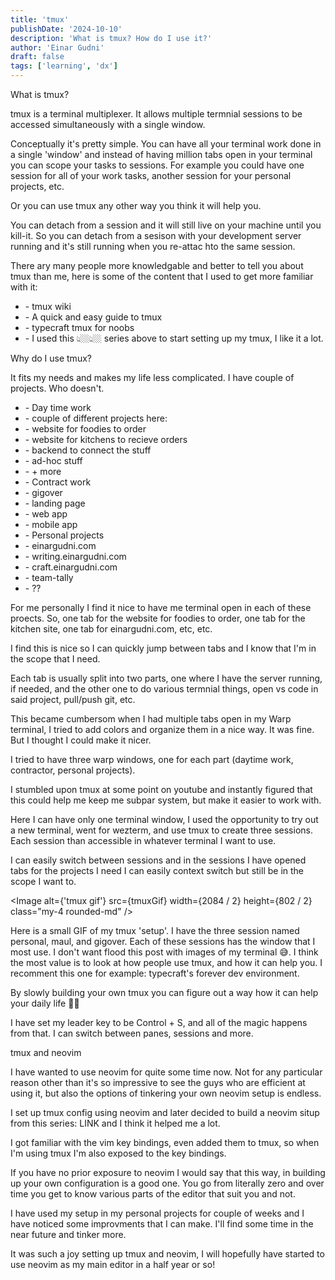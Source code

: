 ```yaml
---
title: 'tmux'
publishDate: '2024-10-10'
description: 'What is tmux? How do I use it?'
author: 'Einar Gudni'
draft: false
tags: ['learning', 'dx']
---
```


<Draft />

<SubHeading>
  What is tmux?
</SubHeading>

<p class="mt-2">
tmux is a terminal multiplexer. It allows multiple termnial sessions to be accessed simultaneously with a single window.
</p>

<p class="mt-2">
Conceptually it's pretty simple. You can have all your terminal work done in a single 'window' and instead of having million tabs open in your terminal you can scope your tasks to sessions. For example you could have one session for all of your work tasks, another session for your personal projects, etc.
</p>

<p class="mt-2">
Or you can use tmux any other way you think it will help you.
</p>

<p class="mt-2">
You can detach from a session and it will still live on your machine until you kill-it. So you can detach from a sesison with your development server running and it's still running when you re-attac hto the same session.
</p>

<p class="mt-2">
There ary many people more knowledgable and better to tell you about tmux than me, here is some of the content that I used to get more familiar with it:
</p>

<ul class="mt-2">
<li class="ml-3">- <InlineLink href="https://github.com/tmux/tmux/wiki">tmux wiki</InlineLink></li>
<li class="ml-3">- <InlineLink href="https://hamvocke.com/blog/a-quick-and-easy-guide-to-tmux/">A quick and easy guide to tmux</InlineLink></li>
<li class="ml-3">- <InlineLink href="https://www.youtube.com/watch?v=niuOc02Rvrc&t=394s">typecraft tmux for noobs</InlineLink></li>
<li class="ml-5">- I used this 👆🏼👆🏼 series above to start setting up my tmux, I like it a lot.</li>
</ul>

<SubHeading>
  Why do I use tmux?
</SubHeading>

<div class="mt-2">

<p class="mt-2">
  It fits my needs and makes my life less complicated.
  I have couple of projects. Who doesn't.
</p>

<ul class="mt-3">
<li class="font-semibold">- Day time work</li>
  <li class="ml-3">- couple of different projects here:</li>
  <li class="ml-3">- website for foodies to order</li>
  <li class="ml-3">- website for kitchens to recieve orders</li>
  <li class="ml-3">- backend to connect the stuff</li>
  <li class="ml-3">- ad-hoc stuff</li>
  <li class="ml-3">- + more</li>
<li class="font-semibold">- Contract work</li>
  <li class="ml-3">- gigover</li>
    <li class="ml-5">- landing page</li>
    <li class="ml-5">- web app</li>
    <li class="ml-5">- mobile app</li>
<li class="font-semibold">- Personal projects</li>
  <li class="ml-3">- einargudni.com</li>
  <li class="ml-3">- writing.einargudni.com</li>
  <li class="ml-3">- craft.einargudni.com</li>
  <li class="ml-3">- team-tally</li>
  <li class="ml-3">- ??</li>
</ul>

<p class="mt-2">
For me personally I find it nice to have me terminal open in each of these proects. So, one tab for the website for foodies to order, one tab for the kitchen site, one tab for einargudni.com, etc, etc.
</p>

<p class="mt-2">
I find this is nice so I can quickly jump between tabs and I know that I'm in the scope that I need.
</p>

<p class="mt-2">
Each tab is usually split into two parts, one where I have the server running, if needed, and the other one to do various termnial things, open vs code in said project, pull/push git, etc.
</p>

<p class="mt-2">
This became cumbersom when I had multiple tabs open in my Warp terminal, I tried to add colors and organize them in a nice way. It was fine. But I thought I could make it nicer.
</p>

<p class="mt-2">
I tried to have three warp windows, one for each part (daytime work, contractor, personal projects).
</p>

<p class="mt-2">
I stumbled upon tmux at some point on youtube and instantly figured that this could help me keep me subpar system, but make it easier to work with.
</p>

<p class="mt-2">
Here I can have only one terminal window, I used the opportunity to try out a new terminal, went for wezterm, and use tmux to create three sessions. Each session than accessible in whatever terminal I want to use.
</p>

<p clas="mt-2">
I can easily switch between sessions and in the sessions I have opened tabs for the projects I need I can easily context switch but still be in the scope I want to.
</p>

<Image
	alt={'tmux gif'}
	src={tmuxGif}
	width={2084 / 2}
	height={802 / 2}
	class="my-4 rounded-md"
/>

<p class="mt-2 font-semibold">
Here is a small GIF of my tmux 'setup'. I have the three session named personal, maul, and gigover. Each of these sessions has the window that I most use. I don't want flood this post with images of my terminal 😅. I think the most value is to look at how people use tmux, and how it can help you. I recomment this one for example: <InlineLink href="https://www.youtube.com/watch?v=_YaI2vDbk0o&t=182s">typecraft's forever dev environment</InlineLink>.
</p>

<p class="mt-2">
By slowly building your own tmux you can figure out a way how it can help your daily life 🤝🏼
</p>

<p class="mt-2">
I have set my leader key to be Control + S, and all of the magic happens from that. I can switch between panes, sessions and more.
</p>

</div>

<SubHeading>
 tmux and neovim
</SubHeading>

<div class="mt-3">

<p class="mt-2">
I have wanted to use neovim for quite some time now. Not for any particular reason other than it's so impressive to see the guys who are efficient at using it, but also the options of tinkering your own neovim setup is endless.
</p>

<p class="mt-2">
I set up tmux config using neovim and later decided to build a neovim situp from this series: LINK and I think it helped me a lot.
</p>

<p class="mt-2">
I got familiar with the vim key bindings, even added them to tmux, so when I'm using tmux I'm also exposed to the key bindings.
</p>

<p class="mt-2">
If you have no prior exposure to neovim I would say that this way, in building up your own configuration is a good one. You go from literally zero and over time you get to know various parts of the editor that suit you and not.
</p>

<p class="mt-2">
I have used my setup in my personal projects for couple of weeks and I have noticed some improvments that I can make. I'll find some time in the near future and tinker more.
</p>

<p class="mt-2">
It was such a joy setting up tmux and neovim, I will hopefully have started to use neovim as my main editor in a half year or so!
</p>
</div>
